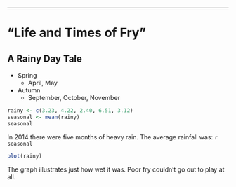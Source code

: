 ---
# "Life and Times of Fry"
## A Rainy Day Tale

* Spring
    * April, May
* Autumn
    * September, October, November

```r
rainy <- c(3.23, 4.22, 2.40, 6.51, 3.12)
seasonal <- mean(rainy)
seasonal
```

In 2014 there were five months of heavy rain. The average rainfall was: `r seasonal `

```r
plot(rainy)
```

The graph illustrates just how wet it was. Poor fry couldn't go out to play at all.
